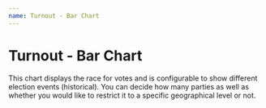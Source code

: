 ```yaml
---
name: Turnout - Bar Chart
---
```



# Turnout - Bar Chart

This chart displays the race for votes and is configurable to show different election events (historical). You can decide how many parties as well as whether you would like to restrict it to a specific geographical level or not.

<Playground>
    <BarChart/>
    <BarChartEmbed />
</Playground>
